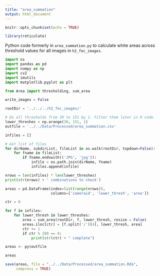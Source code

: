 ```yaml
---
title: "area_summation"
output: html_document
---
```


```r
knitr::opts_chunk$set(echo = TRUE)
```

```r
library(reticulate)
```

Python code formerly in `area_summation.py` to calculate white areas across threshold values for all images in `h2_fec_images`.

```python
import os
import pandas as pd
import numpy as np
import cv2
import imutils
import matplotlib.pyplot as plt

from Area import thresholding, sum_area

write_images = False

rootDir = '../../../h2_fec_images/'

# Do all thresholds from 30 to 151 by 1. Filter them later in R code.
lower_threshes = np.arange(30, 151, 1)
outfile = '../../Data/Processed/area_summation.csv'

infiles = []

# Get list of files
for dirName, subdirList, fileList in os.walk(rootDir, topdown=False):
    for fname in fileList:
        if fname.endswith(('JPG', 'jpg')):
            infile = os.path.join(dirName, fname)
            infiles.append(infile)

nrows = len(infiles) * len(lower_threshes)
print(str(nrows) + ' combinations to check')

areas = pd.DataFrame(index=list(range(nrows)),
                     columns=['cameraid', 'lower_thresh', 'area'])

ctr = 0

for f in infiles:
    for lower_thresh in lower_threshes:
        area = sum_area(rootDir, f, lower_thresh, resize = False)
        areas.iloc[ctr] = [f.split('/')[4], lower_thresh, area]
        ctr += 1
        if ctr % 200 == 0:
            print(str(ctr) + " complete")
```

```r
areas <- py$outfile

areas

save(areas, file = "../../Data/Processed/area_summation.Rda",
     compress = TRUE)
```

